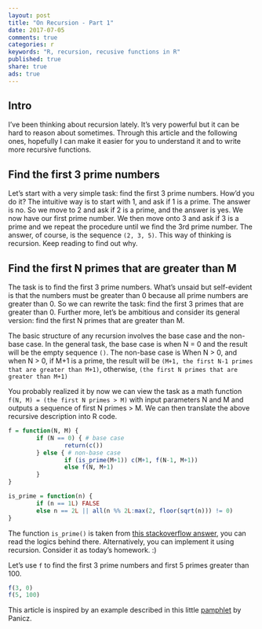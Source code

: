 ```yaml
---
layout: post
title: "On Recursion - Part 1"
date: 2017-07-05
comments: true
categories: r
keywords: "R, recursion, recusive functions in R"
published: true
share: true
ads: true
---
```


## Intro
I've been thinking about recursion lately. It's very powerful but it can be hard to reason about sometimes. Through this article and the following ones, hopefully I can make it easier for you to understand it and to write more recursive functions. 

## Find the first 3 prime numbers
Let's start with a very simple task: find the first 3 prime numbers. How'd you do it? The intuitive way is to start with 1, and ask if 1 is a prime. The answer is no. So we move to 2 and ask if 2 is a prime, and the answer is yes. We now have our first prime number. We then move onto 3 and ask if 3 is a prime and we repeat the procedure until we find the 3rd prime number. The answer, of course, is the sequence `(2, 3, 5)`. This way of thinking is recursion. Keep reading to find out why. 

## Find the first N primes that are greater than M
The task is to find the first 3 prime numbers. What's unsaid but self-evident is that the numbers must be greater than 0 because all prime numbers are greater than 0. So we can rewrite the task: find the first 3 primes that are greater than 0. Further more, let's be ambitious and consider its general version: find the first N primes that are greater than M. 

The basic structure of any recursion involves the base case and the non-base case. In the general task, the base case is when N = 0 and the result will be the empty sequence `()`. The non-base case is When N > 0, and when N > 0, if M+1 is a prime, the result will be `(M+1, the first N-1 primes that are greater than M+1)`, otherwise, `(the first N primes that are greater than M+1)`

You probably realized it by now we can view the task as a math function
`f(N, M) = (the first N primes > M)` with input parameters N and M and outputs a sequence of first N primes > M. We can then translate the above recursive description into R code.

```r
f = function(N, M) {
        if (N == 0) { # base case
                return(c())
        } else { # non-base case
                if (is_prime(M+1)) c(M+1, f(N-1, M+1)) 
                else f(N, M+1)
        }
}

is_prime = function(n) {
        if (n == 1L) FALSE
        else n == 2L || all(n %% 2L:max(2, floor(sqrt(n))) != 0)
}
```

The function `is_prime()` is taken from [this stackoverflow answer](https://stackoverflow.com/questions/19767408/prime-number-function-in-r), you can read the logics behind there. Alternatively, you can implement it using recursion. Consider it as today's homework. :) 

Let's use `f` to find the first 3 prime numbers and first 5 primes greater than 100.
```r
f(3, 0)
f(5, 100)
```

This article is inspired by an example described in this little [pamphlet](https://panicz.github.io/pamphlet/) by Panicz.